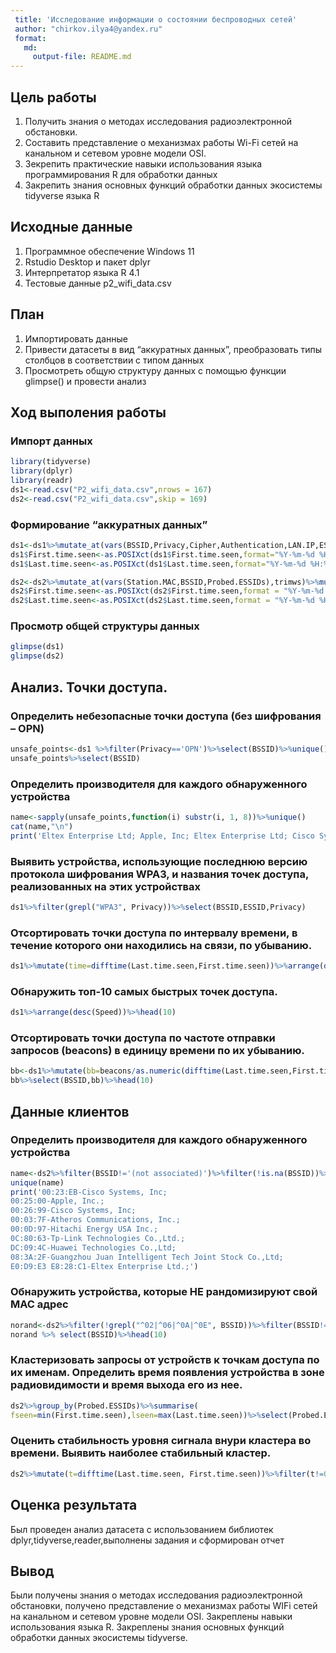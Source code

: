 ```yaml
---
 title: 'Исследование информации о состоянии беспроводных сетей'
 author: "chirkov.ilya4@yandex.ru"
 format: 
   md:
     output-file: README.md
---
```


## Цель работы

1. Получить знания о методах исследования радиоэлектронной обстановки.
2. Составить представление о механизмах работы Wi-Fi сетей на канальном и сетевом уровне модели OSI.
3. Зекрепить практические навыки использования языка программирования R для обработки данных
4. Закрепить знания основных функций обработки данных экосистемы tidyverse языка R

## Исходные данные 

1. Программное обеспечение Windows 11
2. Rstudio Desktop и пакет dplyr
3. Интерпретатор языка R 4.1
4. Тестовые данные p2_wifi_data.csv

## План

1. Импортировать данные
2. Привести датасеты в вид “аккуратных данных”, преобразовать типы столбцов в соответствии с типом данных
3. Просмотреть общую структуру данных с помощью функции glimpse() и провести анализ

## Ход выполения работы

### Импорт данных 

```r
library(tidyverse)
library(dplyr)
library(readr)
ds1<-read.csv("P2_wifi_data.csv",nrows = 167)
ds2<-read.csv("P2_wifi_data.csv",skip = 169)
```

### Формирование "аккуратных данных"

```r
ds1<-ds1%>%mutate_at(vars(BSSID,Privacy,Cipher,Authentication,LAN.IP,ESSID),trimws)%>%mutate_at(vars(BSSID,Privacy,Cipher,Authentication,LAN.IP,ESSID),na_if,"")
ds1$First.time.seen<-as.POSIXct(ds1$First.time.seen,format="%Y-%m-%d %H:%M:%S")
ds1$Last.time.seen<-as.POSIXct(ds1$Last.time.seen,format="%Y-%m-%d %H:%M:%S")

ds2<-ds2%>%mutate_at(vars(Station.MAC,BSSID,Probed.ESSIDs),trimws)%>%mutate_at(vars(Station.MAC,BSSID,Probed.ESSIDs),na_if,"")
ds2$First.time.seen<-as.POSIXct(ds2$First.time.seen,format = "%Y-%m-%d %H:%M:%S")
ds2$Last.time.seen<-as.POSIXct(ds2$Last.time.seen,format = "%Y-%m-%d %H:%M:%S")
```

### Просмотр общей структуры данных 

```r
glimpse(ds1)
glimpse(ds2)
```

## Анализ. Точки доступа.

### Определить небезопасные точки доступа (без шифрования – OPN)

```r
unsafe_points<-ds1 %>%filter(Privacy=='OPN')%>%select(BSSID)%>%unique()
unsafe_points%>%select(BSSID)
```

### Определить производителя для каждого обнаруженного устройства

```r
name<-sapply(unsafe_points,function(i) substr(i, 1, 8))%>%unique()
cat(name,"\n")
print('Eltex Enterprise Ltd; Apple, Inc; Eltex Enterprise Ltd; Cisco Systems, Inc; Taiyo Yuden Co., Ltd; Atheros Communications, Inc')
```

### Выявить устройства, использующие последнюю версию протокола шифрования WPA3, и названия точек доступа, реализованных на этих устройствах

```r
ds1%>%filter(grepl("WPA3", Privacy))%>%select(BSSID,ESSID,Privacy)
```

### Отсортировать точки доступа по интервалу времени, в течение которого они находились на связи, по убыванию.

```r
ds1%>%mutate(time=difftime(Last.time.seen,First.time.seen))%>%arrange(desc(time))%>%select(BSSID,time)%>%head(10)
```

### Обнаружить топ-10 самых быстрых точек доступа.

```r
ds1%>%arrange(desc(Speed))%>%head(10)
```
### Отсортировать точки доступа по частоте отправки запросов (beacons) в единицу времени по их убыванию.

```r
bb<-ds1%>%mutate(bb=beacons/as.numeric(difftime(Last.time.seen,First.time.seen)))%>%filter(!is.infinite(bb))%>%arrange(desc(bb))
bb%>%select(BSSID,bb)%>%head(10)
```

## Данные клиентов

### Определить производителя для каждого обнаруженного устройства

```r
name<-ds2%>%filter(BSSID!='(not associated)')%>%filter(!is.na(BSSID))%>%mutate(n=substr(BSSID,1,8))%>%select(n)
unique(name)
print('00:23:EB-Cisco Systems, Inc;
00:25:00-Apple, Inc.;
00:26:99-Cisco Systems, Inc;
00:03:7F-Atheros Communications, Inc.;
00:0D:97-Hitachi Energy USA Inc.;
0C:80:63-Tp-Link Technologies Co.,Ltd.;
DC:09:4C-Huawei Technologies Co.,Ltd;
08:3A:2F-Guangzhou Juan Intelligent Tech Joint Stock Co.,Ltd;
E0:D9:E3 E8:28:C1-Eltex Enterprise Ltd.;')
```

### Обнаружить устройства, которые НЕ рандомизируют свой MAC адрес

```r
norand<-ds2%>%filter(!grepl("^02|^06|^0A|^0E", BSSID))%>%filter(BSSID!='(not associated)')
norand %>% select(BSSID)%>%head(10)
```

### Кластеризовать запросы от устройств к точкам доступа по их именам. Определить время появления устройства в зоне радиовидимости и время выхода его из нее.

```r
ds2%>%group_by(Probed.ESSIDs)%>%summarise(
fseen=min(First.time.seen),lseen=max(Last.time.seen))%>%select(Probed.ESSIDs,fseen,lseen)

```

### Оценить стабильность уровня сигнала внури кластера во времени. Выявить наиболее стабильный кластер.

```r
ds2%>%mutate(t=difftime(Last.time.seen, First.time.seen))%>%filter(t!=0)%>%arrange(desc(t))%>%filter(!is.na(Probed.ESSIDs))%>%group_by(Probed.ESSIDs)%>%summarise(m=mean(t),Sd=sd(t))%>%filter(Sd!=0)%>%arrange(Sd)%>%select(Probed.ESSIDs,m,Sd)%>%head(1)
```

## Оценка результата

  Был проведен анализ датасета с использованием библиотек dplyr,tidyverse,reader,выполнены задания и сформирован отчет

## Вывод 

  Были получены знания о методах исследования радиоэлектронной обстановки, получено представление о механизмах работы WIFi сетей на канальном и сетевом уровне модели OSI. Закреплены навыки использования языка R. Закреплены знания основных функций обработки данных экосистемы tidyverse.